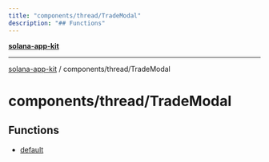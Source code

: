 ```yaml
---
title: "components/thread/TradeModal"
description: "## Functions"
---
```


[**solana-app-kit**](../../../README.mdx)

***

[solana-app-kit](../../../README.mdx) / components/thread/TradeModal

# components/thread/TradeModal

## Functions

- [default](functions/default.mdx)
